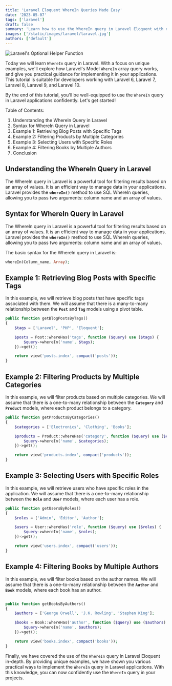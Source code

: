 ```yaml
---
title: 'Laravel Eloquent WhereIn Queries Made Easy'
date: '2023-05-07'
tags: ['laravel']
draft: false
summary: 'Learn how to use the WhereIn query in Laravel Eloquent with our simple, step-by-step guide. Boost your Laravel skills with this SEO-friendly tutorial.'
images: ['/static/images/laravel/laravel.jpg']
authors: ['default']
---
```


![Laravel's Optional Helper Function](/static/images/laravel/laravel.jpg)

Today we will learn `WhereIn` query in Laravel. With a focus on unique examples, we'll explore how Laravel's Model `WhereIn` array query works, and give you practical guidance for implementing it in your applications. This tutorial is suitable for developers working with Laravel 6, Laravel 7, Laravel 8, Laravel 9, and Laravel 10.

By the end of this tutorial, you'll be well-equipped to use the `WhereIn` query in Laravel applications confidently. Let's get started!

Table of Contents:

1. Understanding the WhereIn Query in Laravel
2. Syntax for WhereIn Query in Laravel
3. Example 1: Retrieving Blog Posts with Specific Tags
4. Example 2: Filtering Products by Multiple Categories
5. Example 3: Selecting Users with Specific Roles
6. Example 4: Filtering Books by Multiple Authors
7. Conclusion

## Understanding the WhereIn Query in Laravel

The WhereIn query in Laravel is a powerful tool for filtering results based on an array of values. It is an efficient way to manage data in your applications. Laravel provides the **`whereIn()`** method to use SQL WhereIn queries, allowing you to pass two arguments: column name and an array of values.

## Syntax for WhereIn Query in Laravel

The WhereIn query in Laravel is a powerful tool for filtering results based on an array of values. It is an efficient way to manage data in your applications. Laravel provides the **`whereIn()`** method to use SQL WhereIn queries, allowing you to pass two arguments: column name and an array of values.

The basic syntax for the WhereIn query in Laravel is:

```php
whereIn(Column_name, Array);
```

## Example 1: Retrieving Blog Posts with Specific Tags

In this example, we will retrieve blog posts that have specific tags associated with them. We will assume that there is a many-to-many relationship between the **`Post`** and **`Tag`** models using a pivot table.

```php
public function getBlogPostsByTags()
{
    $tags = ['Laravel', 'PHP', 'Eloquent'];

    $posts = Post::whereHas('tags', function ($query) use ($tags) {
        $query->whereIn('name', $tags);
    })->get();

    return view('posts.index', compact('posts'));
}
```

## Example 2: Filtering Products by Multiple Categories

In this example, we will filter products based on multiple categories. We will assume that there is a one-to-many relationship between the **`Category`** and **`Product`** models, where each product belongs to a category.

```php
public function getProductsByCategories()
{
    $categories = ['Electronics', 'Clothing', 'Books'];

    $products = Product::whereHas('category', function ($query) use ($categories) {
        $query->whereIn('name', $categories);
    })->get();

    return view('products.index', compact('products'));
}
```

## Example 3: Selecting Users with Specific Roles

In this example, we will retrieve users who have specific roles in the application. We will assume that there is a one-to-many relationship between the **`Role`** and **`User`** models, where each user has a role.

```php
public function getUsersByRoles()
{
    $roles = ['Admin', 'Editor', 'Author'];

    $users = User::whereHas('role', function ($query) use ($roles) {
        $query->whereIn('name', $roles);
    })->get();

    return view('users.index', compact('users'));
}
```

## Example 4: Filtering Books by Multiple Authors

In this example, we will filter books based on the author names. We will assume that there is a one-to-many relationship between the **`Author`** and **`Book`** models, where each book has an author.

```php

public function getBooksByAuthors()
{
    $authors = ['George Orwell', 'J.K. Rowling', 'Stephen King'];

    $books = Book::whereHas('author', function ($query) use ($authors) {
        $query->whereIn('name', $authors);
    })->get();

    return view('books.index', compact('books'));
}
```

Finally, we have covered the use of the `WhereIn` query in Laravel Eloquent in-depth. By providing unique examples, we have shown you various practical ways to implement the `WhereIn` query in Laravel applications. With this knowledge, you can now confidently use the `WhereIn` query in your projects.
